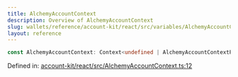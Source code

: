 ```yaml
---
title: AlchemyAccountContext
description: Overview of AlchemyAccountContext
slug: wallets/reference/account-kit/react/src/variables/AlchemyAccountContext
layout: reference
---
```


```ts
const AlchemyAccountContext: Context<undefined | AlchemyAccountContextProps>;
```

Defined in: [account-kit/react/src/AlchemyAccountContext.ts:12](https://github.com/alchemyplatform/aa-sdk/blob/da19afd63b0ba06a4de95b0d2d7871f64d546304/account-kit/react/src/AlchemyAccountContext.ts#L12)
